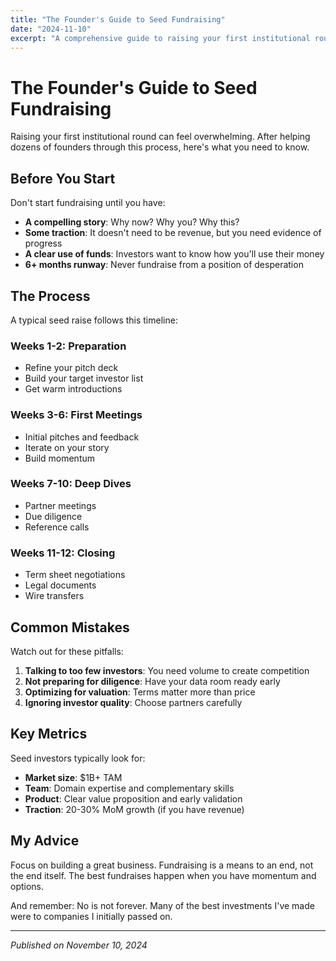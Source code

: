 ```yaml
---
title: "The Founder's Guide to Seed Fundraising"
date: "2024-11-10"
excerpt: "A comprehensive guide to raising your first institutional round, from pitch to term sheet."
---
```


# The Founder's Guide to Seed Fundraising

Raising your first institutional round can feel overwhelming. After helping dozens of founders through this process, here's what you need to know.

## Before You Start

Don't start fundraising until you have:

- **A compelling story**: Why now? Why you? Why this?
- **Some traction**: It doesn't need to be revenue, but you need evidence of progress
- **A clear use of funds**: Investors want to know how you'll use their money
- **6+ months runway**: Never fundraise from a position of desperation

## The Process

A typical seed raise follows this timeline:

### Weeks 1-2: Preparation
- Refine your pitch deck
- Build your target investor list
- Get warm introductions

### Weeks 3-6: First Meetings
- Initial pitches and feedback
- Iterate on your story
- Build momentum

### Weeks 7-10: Deep Dives
- Partner meetings
- Due diligence
- Reference calls

### Weeks 11-12: Closing
- Term sheet negotiations
- Legal documents
- Wire transfers

## Common Mistakes

Watch out for these pitfalls:

1. **Talking to too few investors**: You need volume to create competition
2. **Not preparing for diligence**: Have your data room ready early
3. **Optimizing for valuation**: Terms matter more than price
4. **Ignoring investor quality**: Choose partners carefully

## Key Metrics

Seed investors typically look for:

- **Market size**: $1B+ TAM
- **Team**: Domain expertise and complementary skills
- **Product**: Clear value proposition and early validation
- **Traction**: 20-30% MoM growth (if you have revenue)

## My Advice

Focus on building a great business. Fundraising is a means to an end, not the end itself. The best fundraises happen when you have momentum and options.

And remember: No is not forever. Many of the best investments I've made were to companies I initially passed on.

---

*Published on November 10, 2024*

